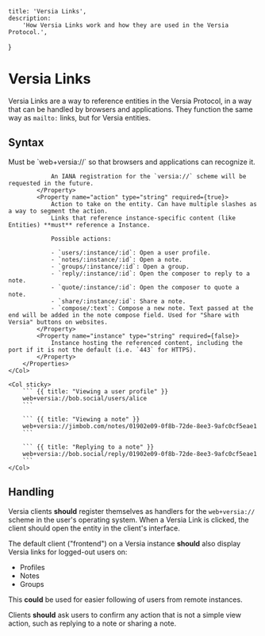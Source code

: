     title: 'Versia Links',
    description:
        'How Versia Links work and how they are used in the Versia Protocol.',
}

# Versia Links

Versia Links are a way to reference entities in the Versia Protocol, in a way that can be handled by browsers and applications. They function the same way as `mailto:` links, but for Versia entities.

## Syntax

<Row>
    <Col>
        <Properties>
            <Property name="scheme" type="string" required={true}>
                Must be `web+versia://` so that browsers and applications can recognize it.

                An IANA registration for the `versia://` scheme will be requested in the future.
            </Property>
            <Property name="action" type="string" required={true}>
                Action to take on the entity. Can have multiple slashes as a way to segment the action.
                Links that reference instance-specific content (like Entities) **must** reference a Instance.

                Possible actions:

                - `users/:instance/:id`: Open a user profile.
                - `notes/:instance/:id`: Open a note.
                - `groups/:instance/:id`: Open a group.
                - `reply/:instance/:id`: Open the composer to reply to a note.
                - `quote/:instance/:id`: Open the composer to quote a note.
                - `share/:instance/:id`: Share a note.
                - `compose/:text`: Compose a new note. Text passed at the end will be added in the note compose field. Used for "Share with Versia" buttons on websites.
            </Property>
            <Property name="instance" type="string" required={false}>
                Instance hosting the referenced content, including the port if it is not the default (i.e. `443` for HTTPS).
            </Property>
        </Properties>
    </Col>

    <Col sticky>
        ``` {{ title: "Viewing a user profile" }}
        web+versia://bob.social/users/alice
        ```

        ``` {{ title: "Viewing a note" }}
        web+versia://jimbob.com/notes/01902e09-0f8b-72de-8ee3-9afc0cf5eae1
        ```

        ``` {{ title: "Replying to a note" }}
        web+versia://bob.social/reply/01902e09-0f8b-72de-8ee3-9afc0cf5eae1
        ```
    </Col>
</Row>

## Handling

Versia clients **should** register themselves as handlers for the `web+versia://` scheme in the user's operating system. When a Versia Link is clicked, the client should open the entity in the client's interface.

The default client ("frontend") on a Versia instance **should** also display Versia links for logged-out users on:
- Profiles
- Notes
- Groups

This **could** be used for easier following of users from remote instances.

Clients **should** ask users to confirm any action that is not a simple view action, such as replying to a note or sharing a note.
